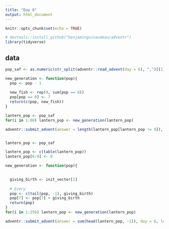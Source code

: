 ```yaml
---
title: "Day 6"
output: html_document
---
```


```r
knitr::opts_chunk$set(echo = TRUE)

# devtools::install_github("benjaminguinaudeau/adventr")
library(tidyverse)
```

## data

```r
pop_saf <- as.numeric(str_split(adventr::read_advent(day = 6), ",")[[1]])

new_generation <- function(pop){
  pop <- pop - 1
  
  new_fish <- rep(9, sum(pop == 0))
  pop[pop == 0] <- 7
  return(c(pop, new_fish))
}

lantern_pop <- pop_saf
for(i in 1:80) lantern_pop <- new_generation(lantern_pop)

adventr::submit_advent(answer = length(lantern_pop[lantern_pop != 9]), day = 6, level = 1)  


lantern_pop <- pop_saf

lantern_pop <- c(table(lantern_pop))
lantern_pop[6:9] <- 0

new_generation <- function(pop){
  

  giving_birth <- init_vector[1]
  
  # Every 
  pop <- c(tail(pop, -1), giving_birth)
  pop[7] <- pop[7] + giving_birth
  return(pop)
}
for(i in 1:256) lantern_pop <- new_generation(lantern_pop)

adventr::submit_advent(answer = sum(head(lantern_pop, -1)), day = 6, level = 2) 

```

